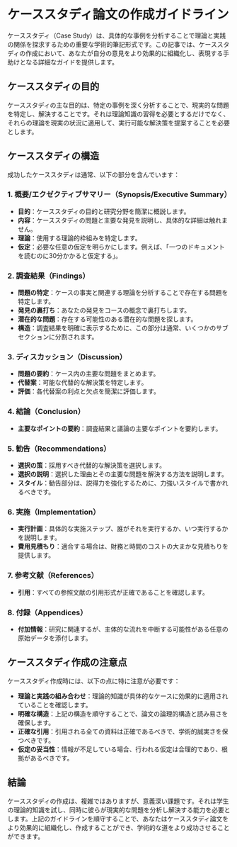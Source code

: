 # ケーススタディ論文の作成ガイドライン

ケーススタディ（Case Study）は、具体的な事例を分析することで理論と実践の関係を探求するための重要な学術的筆記形式です。この記事では、ケーススタディの作成において、あなたが自分の意見をより効果的に組織化し、表現する手助けとなる詳細なガイドを提供します。

## ケーススタディの目的

ケーススタディの主な目的は、特定の事例を深く分析することで、現実的な問題を特定し、解決することです。それは理論知識の習得を必要とするだけでなく、それらの理論を現実の状況に適用して、実行可能な解決策を提案することを必要とします。

## ケーススタディの構造

成功したケーススタディは通常、以下の部分を含んでいます：

### 1. 概要/エクゼクティブサマリー（Synopsis/Executive Summary）

- **目的**：ケーススタディの目的と研究分野を簡潔に概説します。
- **内容**：ケーススタディの問題と主要な発見を説明し、具体的な詳細は触れません。
- **理論**：使用する理論的枠組みを特定します。
- **仮定**：必要な任意の仮定を明らかにします。例えば、「一つのドキュメントを読むのに30分かかると仮定する」。

### 2. 調査結果（Findings）

- **問題の特定**：ケースの事実と関連する理論を分析することで存在する問題を特定します。
- **発見の裏打ち**：あなたの発見をコースの概念で裏打ちします。
- **潜在的な問題**：存在する可能性のある潜在的な問題を探します。
- **構造**：調査結果を明確に表示するために、この部分は通常、いくつかのサブセクションに分割されます。

### 3. ディスカッション（Discussion）

- **問題の要約**：ケース内の主要な問題をまとめます。
- **代替案**：可能な代替的な解決策を特定します。
- **評価**：各代替案の利点と欠点を簡潔に評価します。

### 4. 結論（Conclusion）

- **主要なポイントの要約**：調査結果と議論の主要なポイントを要約します。

### 5. 勧告（Recommendations）

- **選択の策**：採用すべき代替的な解決策を選択します。
- **選択の説明**：選択した理由とその主要な問題を解決する方法を説明します。
- **スタイル**：勧告部分は、説得力を強化するために、力強いスタイルで書かれるべきです。

### 6. 実施（Implementation）

- **実行計画**：具体的な実施ステップ、誰がそれを実行するか、いつ実行するかを説明します。
- **費用見積もり**：適合する場合は、財務と時間のコストの大まかな見積もりを提供します。

### 7. 参考文献（References）

- **引用**：すべての参照文献の引用形式が正確であることを確認します。

### 8. 付録（Appendices）

- **付加情報**：研究に関連するが、主体的な流れを中断する可能性がある任意の原始データを添付します。

## ケーススタディ作成の注意点

ケーススタディ作成時には、以下の点に特に注意が必要です：

- **理論と実践の組み合わせ**：理論的知識が具体的なケースに効果的に適用されていることを確認します。
- **明確な構造**：上記の構造を順守することで、論文の論理的構造と読み易さを確保します。
- **正確な引用**：引用される全ての資料は正確であるべきで、学術的誠実さを保つべきです。
- **仮定の妥当性**：情報が不足している場合、行われる仮定は合理的であり、根拠があるべきです。

## 結論

ケーススタディの作成は、複雑ではありますが、意義深い課題です。それは学生の理論的知識を試し、同時に彼らが現実的な問題を分析し解決する能力を必要とします。上記のガイドラインを順守することで、あなたはケーススタディ論文をより効果的に組織化し、作成することができ、学術的な道をより成功させることができます。


